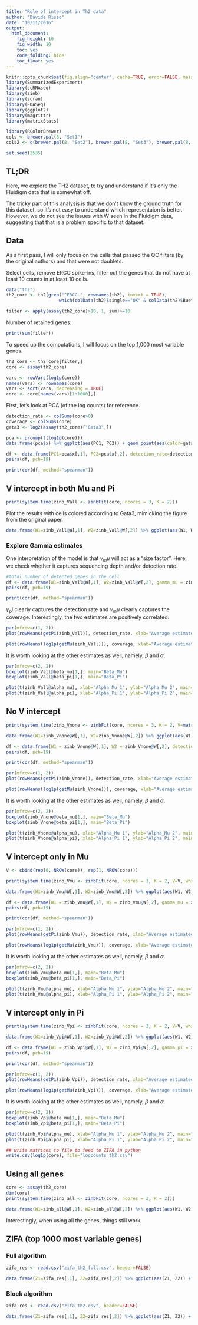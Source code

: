 ```yaml
---
title: "Role of intercept in Th2 data"
author: "Davide Risso"
date: "10/11/2016"
output: 
  html_document: 
    fig_height: 10
    fig_width: 10
    toc: yes
    code_folding: hide
    toc_float: yes
---
```


```r
knitr::opts_chunk$set(fig.align="center", cache=TRUE, error=FALSE, message=FALSE, warning=TRUE)
library(SummarizedExperiment)
library(scRNAseq)
library(zinb)
library(scran)
library(EDASeq)
library(ggplot2)
library(magrittr)
library(matrixStats)

library(RColorBrewer)
cols <- brewer.pal(8, "Set1")
cols2 <- c(brewer.pal(8, "Set2"), brewer.pal(8, "Set3"), brewer.pal(8, "Set1"))

set.seed(2535)
```

## TL;DR

Here, we explore the TH2 dataset, to try and understand if it's only the Fluidigm data that is somewhat off. 

The tricky part of this analysis is that we don't know the ground truth for this dataset, so it's not easy to understand which representaion is better. However, we do not see the issues with W seen in the Fluidigm data, suggesting that that is a problem specific to that dataset.

## Data

As a first pass, I will only focus on the cells that passed the QC filters (by the original authors) and that were not doublets.

Select cells, remove ERCC spike-ins, filter out the genes that do not have at least 10 counts in at least 10 cells.

```r
data("th2")
th2_core <- th2[grep("^ERCC-", rownames(th2), invert = TRUE),
                    which(colData(th2)$single=="OK" & colData(th2)$Buettner_filter=="PASS")]

filter <- apply(assay(th2_core)>10, 1, sum)>=10
```

Number of retained genes:
```r
print(sum(filter))
```

To speed up the computations, I will focus on the top 1,000 most variable genes.

```r
th2_core <- th2_core[filter,]
core <- assay(th2_core)

vars <- rowVars(log1p(core))
names(vars) <- rownames(core)
vars <- sort(vars, decreasing = TRUE)
core <- core[names(vars)[1:1000],]
```

First, let's look at PCA (of the log counts) for reference.

```r
detection_rate <- colSums(core>0)
coverage <- colSums(core)
gata3 <- log2(assay(th2_core)["Gata3",])

pca <- prcomp(t(log1p(core)))
data.frame(pca$x) %>% ggplot(aes(PC1, PC2)) + geom_point(aes(color=gata3), size=3) + scale_colour_gradient(low="blue", high="green") + theme_classic()
```

```r
df <- data.frame(PC1=pca$x[,1], PC2=pca$x[,2], detection_rate=detection_rate, coverage=coverage)
pairs(df, pch=19)

print(cor(df, method="spearman"))
```

## V intercept in both Mu and Pi

```r
print(system.time(zinb_Vall <- zinbFit(core, ncores = 3, K = 2)))
```

Plot the results with cells colored according to Gata3, mimicking the figure from the original paper.

```r
data.frame(W1=zinb_Vall@W[,1], W2=zinb_Vall@W[,2]) %>% ggplot(aes(W1, W2)) + geom_point(aes(color=gata3), size=3) + scale_colour_gradient(low="blue", high="green") + theme_classic()
```

### Explore Gamma estimates

One interpretation of the model is that $\gamma_mu$ will act as a "size factor". Here, we check whether it captures sequencing depth and/or detection rate.

```r
#total number of detected genes in the cell
df <- data.frame(W1=zinb_Vall@W[,1], W2=zinb_Vall@W[,2], gamma_mu = zinb_Vall@gamma_mu[1,], gamma_pi = zinb_Vall@gamma_pi[1,], detection_rate=detection_rate, coverage=coverage)
pairs(df, pch=19)

print(cor(df, method="spearman"))
```

$\gamma_pi$ clearly captures the detection rate and $\gamma_mu$ clearly captures the coverage.
Interestingly, the two estimates are positively correlated.

```r
par(mfrow=c(1, 2))
plot(rowMeans(getPi(zinb_Vall)), detection_rate, xlab="Average estimated Pi", ylab="detection rate", pch=19)

plot(rowMeans(log1p(getMu(zinb_Vall))), coverage, xlab="Average estimated log Mu", ylab="coverage", pch=19)
```

It is worth looking at the other estimates as well, namely, $\beta$ and $\alpha$.

```r
par(mfrow=c(2, 2))
boxplot(zinb_Vall@beta_mu[1,], main="Beta_Mu")
boxplot(zinb_Vall@beta_pi[1,], main="Beta_Pi")

plot(t(zinb_Vall@alpha_mu), xlab="Alpha_Mu 1", ylab="Alpha_Mu 2", main="Alpha_Mu")
plot(t(zinb_Vall@alpha_pi), xlab="Alpha_Pi 1", ylab="Alpha_Pi 2", main="Alpha_Pi")
```

## No V intercept

```r
print(system.time(zinb_Vnone <- zinbFit(core, ncores = 3, K = 2, V=matrix(0, ncol=1, nrow=NROW(core)))))
```

```r
data.frame(W1=zinb_Vnone@W[,1], W2=zinb_Vnone@W[,2]) %>% ggplot(aes(W1, W2)) + geom_point(aes(color=gata3), size=3) + scale_colour_gradient(low="blue", high="green") + theme_classic()
```

```r
df <- data.frame(W1 = zinb_Vnone@W[,1], W2 = zinb_Vnone@W[,2], detection_rate=detection_rate, coverage=coverage)
pairs(df, pch=19)

print(cor(df, method="spearman"))
```

```r
par(mfrow=c(1, 2))
plot(rowMeans(getPi(zinb_Vnone)), detection_rate, xlab="Average estimated Pi", ylab="detection rate", pch=19)

plot(rowMeans(log1p(getMu(zinb_Vnone))), coverage, xlab="Average estimated log Mu", ylab="coverage", pch=19)
```

It is worth looking at the other estimates as well, namely, $\beta$ and $\alpha$.

```r
par(mfrow=c(2, 2))
boxplot(zinb_Vnone@beta_mu[1,], main="Beta_Mu")
boxplot(zinb_Vnone@beta_pi[1,], main="Beta_Pi")

plot(t(zinb_Vnone@alpha_mu), xlab="Alpha_Mu 1", ylab="Alpha_Mu 2", main="Alpha_Mu")
plot(t(zinb_Vnone@alpha_pi), xlab="Alpha_Pi 1", ylab="Alpha_Pi 2", main="Alpha_Pi")
```

## V intercept only in Mu

```r
V <- cbind(rep(0, NROW(core)), rep(1, NROW(core)))

print(system.time(zinb_Vmu <- zinbFit(core, ncores = 3, K = 2, V=V, which_V_mu=2L, which_V_pi=1L)))
```

```r
data.frame(W1=zinb_Vmu@W[,1], W2=zinb_Vmu@W[,2]) %>% ggplot(aes(W1, W2)) + geom_point(aes(color=gata3), size=3) + scale_colour_gradient(low="blue", high="green") + theme_classic()
```

```r
df <- data.frame(W1 = zinb_Vmu@W[,1], W2 = zinb_Vmu@W[,2], gamma_mu = zinb_Vmu@gamma_mu[1,], detection_rate=detection_rate, coverage=coverage)
pairs(df, pch=19)

print(cor(df, method="spearman"))
```

```r
par(mfrow=c(1, 2))
plot(rowMeans(getPi(zinb_Vmu)), detection_rate, xlab="Average estimated Pi", ylab="detection rate", pch=19)

plot(rowMeans(log1p(getMu(zinb_Vmu))), coverage, xlab="Average estimated log Mu", ylab="coverage", pch=19)
```

It is worth looking at the other estimates as well, namely, $\beta$ and $\alpha$.

```r
par(mfrow=c(2, 2))
boxplot(zinb_Vmu@beta_mu[1,], main="Beta_Mu")
boxplot(zinb_Vmu@beta_pi[1,], main="Beta_Pi")

plot(t(zinb_Vmu@alpha_mu), xlab="Alpha_Mu 1", ylab="Alpha_Mu 2", main="Alpha_Mu")
plot(t(zinb_Vmu@alpha_pi), xlab="Alpha_Pi 1", ylab="Alpha_Pi 2", main="Alpha_Pi")
```

## V intercept only in Pi

```r
print(system.time(zinb_Vpi <- zinbFit(core, ncores = 3, K = 2, V=V, which_V_mu=1L, which_V_pi=2L)))
```

```r
data.frame(W1=zinb_Vpi@W[,1], W2=zinb_Vpi@W[,2]) %>% ggplot(aes(W1, W2)) + geom_point(aes(color=gata3), size=3) + scale_colour_gradient(low="blue", high="green") + theme_classic()
```

```r
df <- data.frame(W1 = zinb_Vpi@W[,1], W2 = zinb_Vpi@W[,2], gamma_pi = zinb_Vpi@gamma_pi[1,], detection_rate=detection_rate, coverage=coverage)
pairs(df, pch=19)

print(cor(df, method="spearman"))
```

```r
par(mfrow=c(1, 2))
plot(rowMeans(getPi(zinb_Vpi)), detection_rate, xlab="Average estimated Pi", ylab="detection rate", pch=19)

plot(rowMeans(log1p(getMu(zinb_Vpi))), coverage, xlab="Average estimated log Mu", ylab="coverage", pch=19)
```

It is worth looking at the other estimates as well, namely, $\beta$ and $\alpha$.

```r
par(mfrow=c(2, 2))
boxplot(zinb_Vpi@beta_mu[1,], main="Beta_Mu")
boxplot(zinb_Vpi@beta_pi[1,], main="Beta_Pi")

plot(t(zinb_Vpi@alpha_mu), xlab="Alpha_Mu 1", ylab="Alpha_Mu 2", main="Alpha_Mu")
plot(t(zinb_Vpi@alpha_pi), xlab="Alpha_Pi 1", ylab="Alpha_Pi 2", main="Alpha_Pi")
```

```r
## write matrices to file to feed to ZIFA in python
write.csv(log1p(core), file="logcounts_th2.csv")
```

## Using all genes

```r
core <- assay(th2_core)
dim(core)
print(system.time(zinb_all <- zinbFit(core, ncores = 3, K = 2)))
```

```r
data.frame(W1=zinb_all@W[,1], W2=zinb_all@W[,2]) %>% ggplot(aes(W1, W2)) + geom_point(aes(color=gata3), size=3) + scale_colour_gradient(low="blue", high="green") + theme_classic()
```

Interestingly, when using all the genes, things still work. 

## ZIFA (top 1000 most variable genes)

### Full algorithm

```r
zifa_res <- read.csv("zifa_th2_full.csv", header=FALSE)

data.frame(Z1=zifa_res[,1], Z2=zifa_res[,2]) %>% ggplot(aes(Z1, Z2)) + geom_point(aes(color=gata3), size=3) + scale_colour_gradient(low="blue", high="green") + theme_classic()
```

### Block algorithm

```r
zifa_res <- read.csv("zifa_th2.csv", header=FALSE)

data.frame(Z1=zifa_res[,1], Z2=zifa_res[,2]) %>% ggplot(aes(Z1, Z2)) + geom_point(aes(color=gata3), size=3) + scale_colour_gradient(low="blue", high="green") + theme_classic()
```
